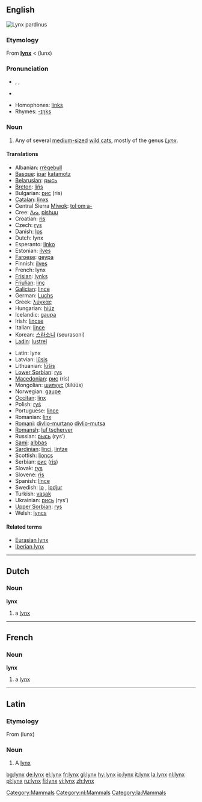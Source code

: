 {{see|Lynx}}
==English==
[[Image:Linces12.jpg|thumb|''Lynx pardinus'']]
{{wikipedia}}
===Etymology===
From {{L.}} '''[[#Latin|lynx]]''' < {{AGr.}} '''{{polytonic|[[λύγξ]]}}''' (lunx)

===Pronunciation===
* {{AHD|lĭngks}}, {{IPA|/lɪŋks/}}, {{SAMPA|/lINks/}}
*{{audio|en-us-lynx.ogg|Audio (US)}}

* Homophones: [[links]]
*Rhymes: [[Rhymes:English:-ɪŋks|-ɪŋks]]

===Noun===
{{en-noun|es}}

# Any of several [[medium-sized]] [[wild cat]]s, mostly of the genus ''[[Lynx]]''.

====Translations====
{{trans-top|wild cat}}
*Albanian: [[rrëqebull]]
*[[Basque]]: [[ipar]] [[katamotz]]
*[[Belarusian]]: [[рысь]] {{f}}
*[[Breton]]: [[lińs]]
*Bulgarian: [[рис]] (ris)
*[[Catalan]]: [[linxs]]
*Central Sierra [[Miwok]]: [[tolˑomˑa-]]
*Cree: [[ᐱᔔ]], [[pishuu]]
*Croatian: [[ris]]
*Czech: [[rys]] {{m}}
*Danish: [[los#Danish|los]]
*Dutch: lynx {{m}}
*Esperanto: [[linko]]
*Estonian: [[ilves]]
*[[Faroese]]: [[geypa]]
*Finnish: [[ilves]]
*French: lynx {{m}}
*[[Frisian]]: [[lynks]]
*[[Friulian]]: [[linç]]
*[[Galician]]: [[lince#Galician|lince]] {{m}}
*German: [[Luchs]] {{m}}
*Greek: [[λύγκας]] {{m}}
*Hungarian: [[hiúz]]
*Icelandic: [[gaupa]]
*Irish: [[lincse]]
*Italian: [[lince#Italian|lince]] {{f}}
*Korean: [[스라소니]] (seurasoni)
*[[Ladin]]: [[lustrel]]<!--NOTE: do not put the taxonomical name in as the Latin translation-->
{{trans-mid}}
*Latin: lynx {{c}}
*Latvian: [[lūsis]]
*Lithuanian: [[lūšis]]
*[[Lower Sorbian]]: [[rys]]
*[[Macedonian]]: [[рис]] (ris)
*Mongolian: [[шилүүс]] (šilüüs)
*Norwegian: [[gaupe]]
*[[Occitan]]: [[linx]] {{m}}
*Polish: [[ryś]] {{f}}
*Portuguese: [[lince#Portuguese|lince]] {{m}}
*Romanian: [[linx]]
*[[Romani]]: [[divlio-murtano]] {{m}} [[divlio-mutsa]] {{f}}
*[[Romansh]]: [[luf tscherver]]
*Russian: [[рысь]] (rys’) {{f}}
*[[Sami]]: [[albbas]]
*[[Sardinian]]: [[linci]], [[lintze]]
*Scottish: [[lioncs]]
*Serbian: [[рис]] ([[ris]])
*Slovak: [[rys]]
*Slovene: [[ris]]
*Spanish: [[lince#Spanish|lince]] {{m}}
*Swedish: [[lo#Swedish|lo]] {{c}}, [[lodjur]] {{n}}
*Turkish: [[vaşak]]
*Ukrainian: [[рись]] (rys’)
*[[Upper Sorbian]]: [[rys]]
*Welsh: [[lyncs]]
{{trans-bottom}}

====Related terms====
*[[Eurasian lynx]]
*[[Iberian lynx]]

[[Category:Mammals]]

----

==Dutch==

===Noun===
'''lynx''' {{m}}

# a [[lynx#English|lynx]]

[[Category:nl:Mammals]]

----

==French==

===Noun===
'''lynx''' {{m}}

# a [[lynx#English|lynx]]

----

==Latin==

===Etymology===
From {{AGr.|la}} '''{{polytonic|[[λύγξ]]}}''' (lunx)

===Noun===
{{la-noun|lynx|lyncis|lyncis|c|third}}

# A [[lynx#English|lynx]]

[[Category:la:Mammals]]

[[bg:lynx]]
[[de:lynx]]
[[el:lynx]]
[[fr:lynx]]
[[gl:lynx]]
[[hy:lynx]]
[[io:lynx]]
[[it:lynx]]
[[la:lynx]]
[[nl:lynx]]
[[pl:lynx]]
[[ru:lynx]]
[[fi:lynx]]
[[vi:lynx]]
[[zh:lynx]]